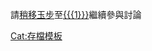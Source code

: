 <p class="notice metadata" id="spoiler" style="font-size: small;margin-left:20px;">請<span style="text-decoration: underline;">稍移玉步</span>至[[{{{1}}}]]繼續參與討論<noinclude>{{doc}}</noinclude>

[[Cat:存檔模板]]